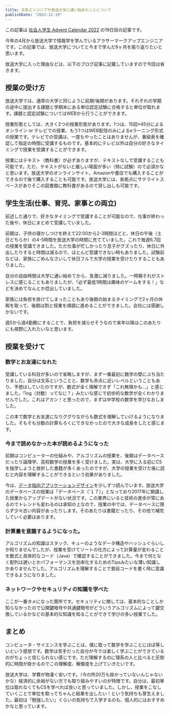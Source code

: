 ```yaml
---
title: 文系エンジニアが放送大学に通い始めたことについて
publishDate: "2022-12-19"
---
```



この記事は [社会人学生 Advent Calendar 2022](https://adventar.org/calendars/7910) の19日目の記事です。

今年の4月から放送大学で情報学を学んでいるアラサーマークアップエンジニアです。この記事では、放送大学についてと今まで学んだ8ヶ月を振り返りたいと思います。

放送大学に入った理由などは、以下のブログ記事に記載していますので今回は省きます。

<LinkCard url="https://ryokatsu.dev/blog/2021/1203" />


## 授業の受け方
放送大学では、通常の大学と同じように前期/後期があります。それぞれの学期の途中に提出する課題と学期末にある単位認定試験に合格すると単位が取れます。課題と認定試験についてはWEBから行うことができます。

授業形態としては、大きく2つの授業形態があります。1つは、15回×45分によるオンライン or テレビでの授業、もう1つはWEB配信のみによるeラーニング形式の授業です。テレビでの受講は、一度もやったことはありませんが、番組表を確認して指定の時間に受講するものです。基本的にテレビ以外は自分の好きなタイミングで授業を受講することができます。

授業にはテキスト（教科書）が必ずありますが、テキストなしで受講することも可能です。ただ、テキストがないと厳しい場面が多い（特に試験）ので必須かなと思います。放送大学のオンラインサイト、Amazonや書店でも購入することができるので後で購入することも可能です。放送大学には、各拠点にサテライトスペースがありそこの図書館に教科書があるので貸し出しも可能です。


## 学生生活(仕事、育児、家事との両立)

前述した通りで、好きなタイミングで受講することが可能なので、仕事が終わった後や、休日にまとめて受講していました。

前期は、子供の寝かしつけを終えて22:00から2-3時間ほどと、休日の午後（土日どちらか）の4-5時間を放送大学の時間に充てていました。これで毎週6,7回の授業を受講できました。ただ仕事が忙しかったり息子がグズったり、休日に外出したりすると時間は減るので、ほとんど受講できない時もありました。試験前などは、家族にごめんなさいして休日フルで大学の授業を受けたりすることもありました。

自分の自由時間は大学に通い始めてから、急激に減りました。一時期それがストレスに感じることもありましたが、「必ず最低1時間は趣味のゲームをする！」などを決めてなんとか捻出していました。

家族には負担を掛けてしまったこともあり後期の始まるタイミングで2ヶ月の休暇を取って、後期は割と授業を順調に進めることができました。会社には感謝しかないです。

週5から週4勤務にすることで、負担を減らせそうなので来年以降はこのあたりにも視野に入れたいなと思います。


## 授業を受けて

### 数学とお友達になれた

受講している科目が多いので省略しますが、まず一番最初に数学の壁にぶち当たりました。自分は文系ということと、数学も赤点に近いレベルということもあり、予想はしていたのですが、数式が全く理解できず「これ無理かも...」と感じました。「log（対数）ってなに？」みたいな感じで初歩的な数学が全くわかりませんでした。これはアカン！と思ったので、まずは中学校の数学を学びなおしました。

<LinkCard url="https://ryokatsu.dev/blog/2022/0613" />

この本で数学とお友達になりググりながらも数式を理解していけるようになりました。そもそも分数の計算もろくにできなかったので大きな成長をしたと感じます。

### 今まで読めなかった本が読めるようになった

前期はコンピューターの仕組みや、アルゴリズムの授業を、後期はデータベースだったり論理学、高校数学の授業を多く受けました。実は、大学に入る前にCSを独学しようと挫折した書籍が多くあったのですが、大学の授業を受けた後に読むと内容を理解することができるという効果がありました。

<LinkCard url="https://ryokatsu.dev/blog/2022/0922" />

今は、[データ指向アプリケーションデザイン](https://www.oreilly.co.jp/books/9784873118703/)を少しずつ読んでいます。放送大学のデータベースの授業は「データベース（’１７）」となっており2017年に開講した授業からアップデートがない状況です。この業界にいると技術の進歩が常にあるのでトレンドも変わるのは承知の上なので、授業の中では、データベースに限らず少々古い内容があったりします。そのあたりは書籍だったり、その他で補完していく必要はあります。

### 計算量を意識するようになった。

アルゴリズムの知識はスタック、キューのようなデータ構造やハッシュぐらいしか知りませんでしたが、授業を受けてソートの仕方によって計算量が変わることを数式と具体的なコード（Java）で確認することができました。今まで何となく配列は遅いとかパフォーマンスを効率化するためのTipsみたいな薄い知識しかありませんでした。アルゴリズムを理解することで普段コードを書く時に意識できるようになりました。

### ネットワークやセキュリティの知識を学べた

ここが一番タメになった箇所です。セキュリティに関しては、基本的なことしか知らなかったので公開鍵暗号や共通鍵暗号がどういうアルゴリズムによって鍵交換しているかなどの基本的な知識を知ることができて学びの多い授業でした。


## まとめ

コンピュータ・サイエンスを学ぶことは、僕に取って数学を学ぶことにほぼ等しいという感想です。数学は苦手だった自分が今では楽しく学ぶことができているのがちょっと信じられない感じです。ただ理解するのに理系の人と比べると圧倒的に時間が掛かるのでこの理解度、解像度を上げていきたいです。

放送大学は、学費が物凄く安いです。（今の所20万も掛かっていないんじゃないかな）経済的に余裕がない方でも取り組みやすいのが特徴です。自分は、最初単位は取れなくてもCSを学べれば良いと思っていました。しかし、授業をこなしていくことで単位を取ってちゃんと結果を出したい！という気持ちも芽生えました。最初は「勉強したい」ぐらいの気持ちで入学するのも、個人的にはおすすめかなと思っています。












